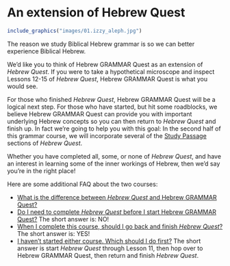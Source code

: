 # An extension of Hebrew Quest {- #hgq_and_hq}

```r
include_graphics("images/01.izzy_aleph.jpg")
```


The reason we study Biblical Hebrew grammar is so we can better experience Biblical Hebrew.

We'd like you to think of Hebrew GRAMMAR Quest as an extension of _Hebrew Quest_.   If you were to take a hypothetical microscope and inspect Lessons 12-15 of _Hebrew Quest_, Hebrew GRAMMAR Quest is what you would see. 

For those who finished _Hebrew Quest_, Hebrew GRAMMAR Quest will be a logical next step.  For those who have started, but hit some roadblocks, we believe Hebrew GRAMMAR Quest can provide you with important underlying Hebrew concepts so you can then return to _Hebrew Quest_ and finish up.  In fact we're going to help you with this goal: In the second half of this grammar course, we will incorporate several of the [Study Passage](https://holylanguage.com/ot-readings.html) sections of _Hebrew Quest_.  

Whether you have completed all, some, or none of _Hebrew Quest_, and have an interest in learning some of the inner workings of Hebrew, then we'd say you're in the right place!

Here are some additional FAQ about the two courses:

* [What is the difference between _Hebrew Quest_ and Hebrew GRAMMAR Quest?](#difference)
* [Do I need to complete _Hebrew Quest_ before I start Hebrew GRAMMAR Quest?](#complete_hq_first) The short answer is: NO!
* [When I complete this course, should I go back and finish _Hebrew Quest_?](#need_to_finish_hq) The short answer is: YES!
*  [I haven't started either course.  Which should I do first?](#which_first) The short answer is start _Hebrew Quest_ through Lesson 11, then hop over to Hebrew GRAMMAR Quest, then return and finish _Hebrew Quest_.

<!-- Here is how we would characterize the two courses: -->

<!-- * Hebrew Quest took you directly <u>TO</u> the Hebrew Scriptures ("macro" view).   -->
<!-- * Hebrew GRAMMAR Quest is designed to take you <u>INSIDE</u> the Hebrew Scriptures ("micro" view). -->
